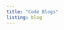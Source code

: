 ```yaml
---
title: "Code Blogs"
listing: blog
---
```



<!-- Google tag (gtag.js) -->
<script async src="https://www.googletagmanager.com/gtag/js?id=G-FQJSVCPTF5"></script>
<script>
  window.dataLayer = window.dataLayer || [];
  function gtag(){dataLayer.push(arguments);}
  gtag('js', new Date());

  gtag('config', 'G-FQJSVCPTF5');
</script>